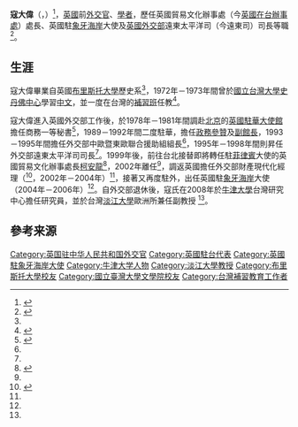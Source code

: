 {{noteTA
|G1=地名
|G2=Country 
|1=zh-cn:科特迪瓦; zh-tw:象牙海岸; zh-hk:象牙海岸; zh-sg:象牙海岸;
}}
{{Infobox Officeholder
|name = 寇大偉<br><small>{{lang|en|David Coates}}</small>
| width          = 270px
|nationality={{GBR}}
|date of birth = {{Birth_date_and _age|1947|11|13}}
| death_date= 
| death_place= 
|spouse=
| languages =
| office1 = [[英國在台辦事處|英國貿易文化辦事處]]處長
| term_start1   = 1999年
| term_end1      = 2002年
| office2 = 英國駐[[象牙海岸|象牙海岸]]大使
| term_start2    = 2004年
| term_end2      = 2006年
|occupation     = [[外交官|外交官]]
| educate =
| alma_mater =[[布里斯托大學|布里斯托大學]]（歷史系）<ref name="淡江">{{Citation |archiveurl=https://web.archive.org/web/20160708122738/http://www.tidx.tku.edu.tw/info/42 |url=http://www.tidx.tku.edu.tw/info/42 |title=寇大偉 |archivedate=2016-07-08 |publisher=[[淡江大學|淡江大學]]外交與國際關係學系全英語學士班 |language=zh-tw |accessdate=2016-07-08 |deadurl=yes }}</ref>
}}
'''寇大偉'''（{{lang-en|David Coates}}，{{bd|1947年|11月13日|||Coates, David}}）<ref>{{Cite book| script-title=en:The Diplomatic Service List |work={{lang|en|Great Britain: Diplomatic Service Administration Office }}|language=en|publisher={{lang|en|{{Link-en|英國公共部門資訊辦公室|Office of Public Sector Information|H. M. Stationery Office}}}} |date= 1999|page= p. 158}}</ref>，[[英國|英國]]前[[外交官|外交官]]、[[學者|學者]]，歷任英國貿易文化辦事處（今[[英國在台辦事處|英國在台辦事處]]）處長、英國駐[[象牙海岸|象牙海岸]]大使及[[英國外交部|英國外交部]]遠東太平洋司（今遠東司）司長等職<ref name="British Diplomats Directory">{{Citation |archiveurl=https://web.archive.org/web/20160304104239/http://www.gulabin.com/britishdiplomatsdirectory/pdf/britishdiplomatsdirectory.pdf |url=http://www.gulabin.com/britishdiplomatsdirectory/pdf/britishdiplomatsdirectory.pdf |script-title=en:British Diplomats Directory |archivedate=2016-03-04 |publisher={{lang|en|[[英國外交部|FCO]] Historians}} |author={{lang|en|Colin Mackie}} |language=en |date=2016 |deadurl=yes |accessdate=2016-07-08 }}</ref>{{rp|p105}}。

==生涯==
寇大偉畢業自英國[[布里斯托大學|布里斯托大學]]歷史系<ref name="淡江"/>，1972年－1973年間曾於[[國立台灣大學|國立台灣大學]][[國立台灣大學國際華語研習所|史丹佛中心]]學習[[中文|中文]]，並一度在台灣的[[補習班|補習班]]任教<ref name="專訪">{{Cite news |title=專訪英國新任駐台代表: 寇大偉: 未來首重推動對台投資 在台灣學過中文、教過補習班 盼強化溝通管道共創彼此最佳利益 |language=zh |date=1999-04-06 |author=江靜玲 |publisher=[[中國時報|中國時報]] |page=第13版 }}</ref>。

寇大偉進入英國外交部工作後，於1978年－1981年間調赴[[北京|北京]]的[[英國駐華大使館|英國駐華大使館]]擔任商務一等秘書<ref name="Beijing">{{Citation |script-title=en:Witness Seminar: The Role and Functions of the British Embassy in Beijing |publisher={{lang|en|[[英國外交部|Foreign & Commonwealth Office]] }} |page=p. 40|editor={{lang|en|Kandiah, M.D.}} |language=en |date=2012 }}</ref>，1989－1992年間二度駐華，擔任[[政務參贊|政務參贊]]及[[使領館副館長|副館長]]，1993－1995年間擔任外交部中歐暨東歐聯合援助組組長<ref name="British Diplomats Directory"/>{{rp|p105}}，1995年－1998年間則昇任外交部遠東太平洋司司長<ref name="British Diplomats Directory"/>{{rp|p958}}。1999年後，前往台北接替即將轉任駐[[菲律賓|菲律賓]]大使的英國貿易文化辦事處長[[柯安龍|柯安龍]]<ref name="駐">{{Cite news |title=英駐華代表 層級提高 寇大偉為英少有台灣通 三、四月間履新 |language=zh |date=1999-01-12 |author=鍾雲蘭 |publisher=[[聯合報|聯合報]] |page=第4版 }}</ref>，2002年離任<ref name="淡江"/>，調返英國擔任外交部財產現代化經理（{{lang|en|Estate Modernisation Manager}}<ref>{{Cite web |script-title=en:Evidence Session: Foreign and Commonwealth Office Annual Report 2003 |archiveurl=https://web.archive.org/web/20120314013757/http://www.parliament.uk/business/committees/committees-archive/foreign-affairs-committee/fac-pn-43-02-03/ |archivedate=2012-03-14 |date=2003-10-14 |accessdate=2016-07-08 |url=http://www.parliament.uk/business/committees/committees-archive/foreign-affairs-committee/fac-pn-43-02-03/ |publisher={{lang|en| {{Link-en|英國下議院外交特別委員會|Foreign Affairs Select Committee|Foreign Affairs Committee}} |deadurl=yes }} |language=en |dead-url=no }}</ref>，2002年－2004年）<ref name="淡江"/>，接著又再度駐外，出任英國駐[[象牙海岸|象牙海岸]]大使（2004年－2006年）<ref name="British Diplomats Directory"/>{{rp|p105}}。自外交部退休後，寇氏在2008年於[[牛津大學|牛津大學]]台灣研究中心擔任研究員，並於台灣[[淡江大學|淡江大學]]歐洲所兼任副教授<!--Graduate Institute of European Studies, Tamkang University--><ref name="淡江"/>。

==參考来源==
{{注脚}}
{{s-start}}
{{s-dip}}
{{succession box
|before = {{Link-en|格雷厄姆·弗萊|Graham Fry}}
|after = {{Link-en|華利文|David Warren (diplomat)}}
|title = [[英國外交部|英國外交部]]遠東太平洋司司長
|years =1995年－1998年
}}
{{succession box
|before = [[柯安龍|柯安龍]]
|after = [[馬德睿|馬德睿]]
|title = [[英國貿易文化辦事處|英國貿易文化辦事處]]處長
|years =1999年－2002年
}}
{{succession box
|before = {{Link-en|法蘭索瓦·戈登|Francois Gordon}}
|after = {{Link-en|戈登·韋瑟雷爾|Gordon Wetherell}}<br>（駐迦納高級專員，兼轄象牙海岸）
|title = 英國駐象牙海岸大使
|years =2004年－2006年
}}
{{s-end}}

{{DEFAULTSORT:Coates, David}}
{{英國在台辦事處代表}}
[[Category:英国驻中华人民共和国外交官|Category:英国驻中华人民共和国外交官]]
[[Category:英國駐台代表|Category:英國駐台代表]]
[[Category:英國駐象牙海岸大使|Category:英國駐象牙海岸大使]]
[[Category:牛津大学人物|Category:牛津大学人物]]
[[Category:淡江大學教授|Category:淡江大學教授]]
[[Category:布里斯托大學校友|Category:布里斯托大學校友]]
[[Category:國立臺灣大學文學院校友|Category:國立臺灣大學文學院校友]]
[[Category:台灣補習教育工作者|Category:台灣補習教育工作者]]